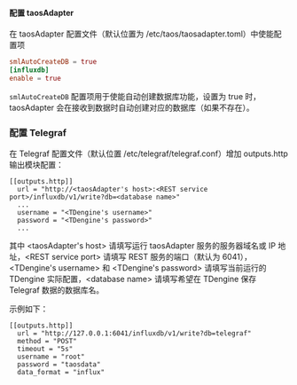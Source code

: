#### 配置 taosAdapter

在 taosAdapter 配置文件（默认位置为 /etc/taos/taosadapter.toml）中使能配置项

```toml
smlAutoCreateDB = true
[influxdb]
enable = true
```

`smlAutoCreateDB` 配置项用于使能自动创建数据库功能，设置为 true 时，taosAdapter 会在接收到数据时自动创建对应的数据库（如果不存在）。

### 配置 Telegraf

在 Telegraf 配置文件（默认位置 /etc/telegraf/telegraf.conf）增加 outputs.http 输出模块配置：

```
[[outputs.http]]
  url = "http://<taosAdapter's host>:<REST service port>/influxdb/v1/write?db=<database name>"
  ...
  username = "<TDengine's username>"
  password = "<TDengine's password>"
  ...
```

其中 \<taosAdapter's host> 请填写运行 taosAdapter 服务的服务器域名或 IP 地址，\<REST service port> 请填写 REST 服务的端口（默认为 6041），\<TDengine's username> 和 \<TDengine's password> 请填写当前运行的 TDengine 实际配置，\<database name> 请填写希望在 TDengine 保存 Telegraf 数据的数据库名。

示例如下：

```
[[outputs.http]]
  url = "http://127.0.0.1:6041/influxdb/v1/write?db=telegraf"
  method = "POST"
  timeout = "5s"
  username = "root"
  password = "taosdata"
  data_format = "influx"
```

